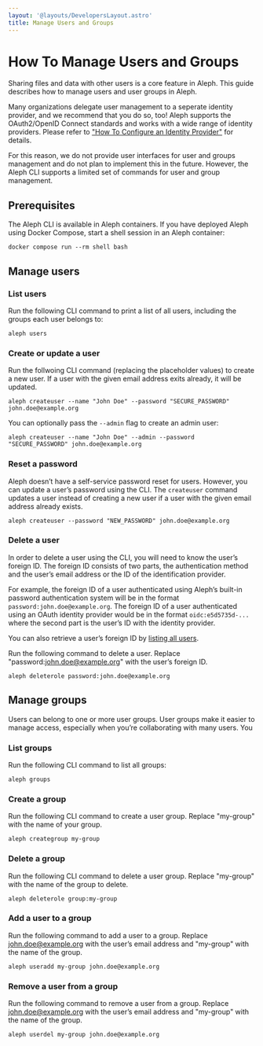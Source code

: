 ```yaml
---
layout: '@layouts/DevelopersLayout.astro'
title: Manage Users and Groups
---
```


# How To Manage Users and Groups

<p class="lead">Sharing files and data with other users is a core feature in Aleph. This guide describes how to manage users and user groups in Aleph.</p>

Many organizations delegate user management to a seperate identity provider, and we recommend that you do so, too! Aleph supports the OAuth2/OpenID Connect standards and works with a wide range of identity providers. Please refer to ["How To Configure an Identity Provider"](/developers/how-to/operations/identity-provider) for details.

For this reason, we do not provide user interfaces for user and groups management and do not plan to implement this in the future. However, the Aleph CLI supports a limited set of commands for user and group management.

## Prerequisites

The Aleph CLI is available in Aleph containers. If you have deployed Aleph using Docker Compose, start a shell session in an Aleph container:

```
docker compose run --rm shell bash
```

## Manage users

### List users

Run the following CLI command to print a list of all users, including the groups each user belongs to:

```
aleph users
```

### Create or update a user

Run the follwoing CLI command (replacing the placeholder values) to create a new user. If a user with the given email address exits already, it will be updated.

```
aleph createuser --name "John Doe" --password "SECURE_PASSWORD" john.doe@example.org
```

You can optionally pass the `--admin` flag to create an admin user:

```
aleph createuser --name "John Doe" --admin --password "SECURE_PASSWORD" john.doe@example.org
```

### Reset a password

Aleph doesn’t have a self-service password reset for users. However, you can update a user’s password using the CLI. The `createuser` command updates a user instead of creating a new user if a user with the given email address already exists.

```
aleph createuser --password "NEW_PASSWORD" john.doe@example.org
```

### Delete a user

In order to delete a user using the CLI, you will need to know the user’s foreign ID. The foreign ID consists of two parts, the authentication method and the user’s email address or the ID of the identification provider.

For example, the foreign ID of a user authenticated using Aleph’s built-in password authentication system will be in the format `password:john.doe@example.org`. The foreign ID of a user authenticated using an OAuth identity provider would be in the format `oidc:e5d5735d-...` where the second part is the user’s ID with the identity provider.

You can also retrieve a user’s foreign ID by [listing all users](#list-users).

Run the following command to delete a user. Replace "password:john.doe@example.org" with the user’s foreign ID.

```
aleph deleterole password:john.doe@example.org
```

## Manage groups

Users can belong to one or more user groups. User groups make it easier to manage access, especially when you’re collaborating with many users. You 

### List groups

Run the following CLI command to list all groups:

```
aleph groups
```

### Create a group

Run the following CLI command to create a user group. Replace "my-group" with the name of your group.

```
aleph creategroup my-group
```

### Delete a group

Run the following CLI command to delete a user group. Replace "my-group" with the name of the group to delete.

```
aleph deleterole group:my-group
```

### Add a user to a group

Run the following command to add a user to a group. Replace john.doe@example.org with the user’s email address and "my-group" with the name of the group.

```
aleph useradd my-group john.doe@example.org
```

### Remove a user from a group

Run the following command to remove a user from a group. Replace john.doe@example.org with the user’s email address and "my-group" with the name of the group.

```
aleph userdel my-group john.doe@example.org
```

